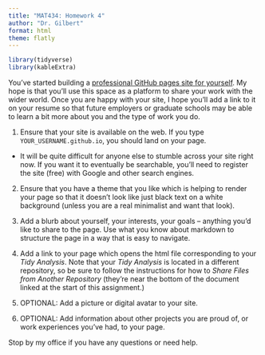 ```yaml
---
title: "MAT434: Homework 4"
author: "Dr. Gilbert"
format: html 
theme: flatly
---
```


```r
library(tidyverse)
library(kableExtra)
```

You've started building a [professional GitHub pages site for yourself](https://agmath.github.io/ClassificationCourse/Day5_GitHubPages.html). My hope is that you'll use this space as a platform to share your work with the wider world. Once you are happy with your site, I hope you'll add a link to it on your resume so that future employers or graduate schools may be able to learn a bit more about you and the type of work you do.

1. Ensure that your site is available on the web. If you type `YOUR_USERNAME.github.io`, you should land on your page.
  
  + It will be quite difficult for anyone else to stumble across your site right now. If you want it to eventually be searchable, you'll need to register the site (free) with Google and other search engines.
  
2. Ensure that you have a theme that you like which is helping to render your page so that it doesn't look like just black text on a white background (unless you are a real minimalist and want that look).

3. Add a blurb about yourself, your interests, your goals -- anything you'd like to share to the page. Use what you know about markdown to structure the page in a way that is easy to navigate.

4. Add a link to your page which opens the html file corresponding to your *Tidy Analysis*. Note that your *Tidy Analysis* is located in a different repository, so be sure to follow the instructions for how to *Share Files from Another Repository* (they're near the bottom of the document linked at the start of this assignment.)

5. OPTIONAL: Add a picture or digital avatar to your site.

6. OPTIONAL: Add information about other projects you are proud of, or work experiences you've had, to your page.

Stop by my office if you have any questions or need help.